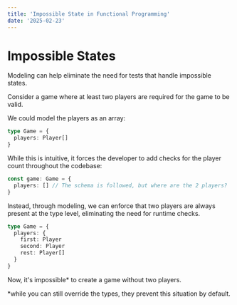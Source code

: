 ```yaml
---
title: 'Impossible State in Functional Programming'
date: '2025-02-23'
---
```


# Impossible States

Modeling can help eliminate the need for tests that handle impossible states.

Consider a game where at least two players are required for the game to be valid.

We could model the players as an array:

```ts
type Game = {
  players: Player[]
}
```

While this is intuitive, it forces the developer to add checks for the player count throughout the codebase:

```ts
const game: Game = {
  players: [] // The schema is followed, but where are the 2 players?
}
```

Instead, through modeling, we can enforce that two players are always present at the type level, eliminating the need for runtime checks.

```ts
type Game = {
  players: {
    first: Player
    second: Player
    rest: Player[]
  }
}
```

Now, it's impossible\* to create a game without two players.

\*while you can still override the types, they prevent this situation by default.
